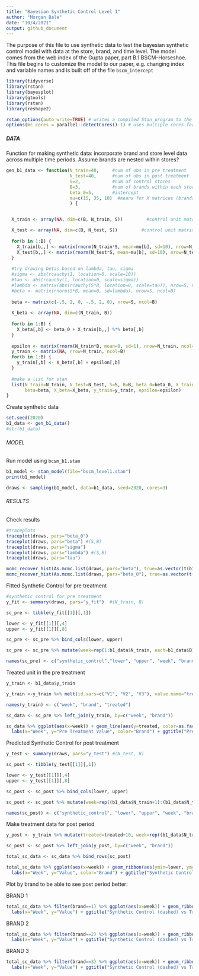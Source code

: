 ```yaml
---
title: "Bayesian Synthetic Control Level 1"
author: "Morgan Bale"
date: "10/4/2021"
output: github_document
---
```


The purpose of this file to use synthetic data to test the bayesian synthetic control model with data at the store, brand, and time level. The model comes from the web index of the Gupta paper, part B.1 BSCM-Horseshoe. This file begins to customize the model to our paper, e.g. changing index and variable names and is built off of the file `bscm_intercept` 

```r
library(tidyverse)
library(rstan)
library(bayesplot)
library(gtools)
library(rstan)
library(reshape2)

rstan_options(auto_write=TRUE) # writes a compiled Stan program to the disk to avoid recompiling
options(mc.cores = parallel::detectCores()-1) # uses multiple cores for stan
```

##### DATA #######

Function for making synthetic data: incorporate brand and store level data across multiple time periods. Assume brands are nested within stores? 
```r
gen_b1_data <- function(N_train=40,     #num of obs in pre treatment
                        N_test=40,      #num of obs in post treatment 
                        S=2,            #num of control stores
                        B=3,            #num of brands within each store
                        beta_0=5,       #intercept
                        mu=c(15, 35, 10)  #means for X matrices (brands?)
                        ) {


  X_train <- array(NA, dim=c(B, N_train, S))         #control unit matrix pre treatment 

  X_test <- array(NA, dim=c(B, N_test, S))         #control unit matrix post treatment 
  
  for(b in 1:B) {
    X_train[b,,] <- matrix(rnorm(N_train*S, mean=mu[b], sd=10), nrow=N_train, ncol=S)     #control unit matrix in pre treatment
    X_test[b,,] <- matrix(rnorm(N_test*S, mean=mu[b], sd=10), nrow=N_test, ncol=S)
  }
  
  #try drawing betas based on lambda, tau, sigma
  #sigma <- abs(rcauchy(1, location=0, scale=10))
  #tau <- abs(rcauchy(1, location=0, scale=sigma)) 
  #lambda <- matrix(abs(rcauchy(S*B, location=0, scale=tau)), nrow=S, ncol=B)
  #beta <- matrix(rnorm(S*B, mean=0, sd=lambda), nrow=S, ncol=B)
  
  beta <- matrix(c(-.5, 2, 0, -.5, 2, 0), nrow=S, ncol=B)
  
  X_beta <- array(NA, dim=c(N_train, B))
  
  for(b in 1:B) {
    X_beta[,b] <- beta_0 + X_train[b,,] %*% beta[,b]
  }
  
  epsilon <- matrix(rnorm(N_train*B, mean=0, sd=1), nrow=N_train, ncol=B) 
  y_train <- matrix(NA, nrow=N_train, ncol=B)
  for(b in 1:B) {
    y_train[,b] <- X_beta[,b] + epsilon[,b]
  }
  
  #make a list for stan
  list(N_train=N_train, N_test=N_test, S=S, B=B, beta_0=beta_0, X_train=X_train, X_test=X_test,
       beta=beta, X_beta=X_beta, y_train=y_train, epsilon=epsilon)
}
```

Create synthetic data
```r
set.seed(2020)
b1_data <- gen_b1_data()
#str(b1_data)
```

###### MODEL ########

Run model using `bcsm_b1.stan`
```r
b1_model <- stan_model(file="bscm_level1.stan")
print(b1_model)
```

```r
draws <- sampling(b1_model, data=b1_data, seed=2020, cores=3)
```

###### RESULTS ######

Check results
```r
#traceplots
traceplot(draws, pars="beta_0")
traceplot(draws, pars="beta") #(S,B)
traceplot(draws, pars="sigma")
traceplot(draws, pars="lambda") #(S,B)
traceplot(draws, pars="tau")
```

```r
mcmc_recover_hist(As.mcmc.list(draws, pars="beta"), true=as.vector(t(b1_data$beta)))
mcmc_recover_hist(As.mcmc.list(draws, pars="beta_0"), true=as.vector(t(b1_data$beta_0)))
```

Fitted Synthetic Control for pre treatment
```r
#synthetic control for pre treatment
y_fit <- summary(draws, pars="y_fit")  #(N_train, B)

sc_pre <- tibble(y_fit[[1]][,1])

lower <- y_fit[[1]][,4]
upper <- y_fit[[1]][,8]

sc_pre <- sc_pre %>% bind_cols(lower, upper)

sc_pre <- sc_pre %>% mutate(week=rep(1:b1_data$N_train, each=b1_data$B), brand=rep(1:b1_data$B, times=b1_data$N_train))

names(sc_pre) <- c("synthetic_control","lower", "upper", "week", "brand")
```

Treated unit in the pre treatment
```r
y_train <- b1_data$y_train

y_train <-y_train %>% melt(id.vars=c("V1", "V2", "V3"), value.name="treated")

names(y_train) <- c("week", "brand", "treated")

sc_data <- sc_pre %>% left_join(y_train, by=c("week", "brand"))

sc_data %>% ggplot(aes(x=week)) + geom_line(aes(y=treated, color=as.factor(brand))) + geom_line(aes(y=synthetic_control, color=as.factor(brand)), linetype="dashed") + scale_color_manual(values=c("navyblue", "darkred", "steelblue")) + 
  labs(x="Week", y="Pre Treatment Value", color="Brand") + ggtitle("Pre Treatment Synthetic Control (dashed) vs Treatment Group (solid)") 
```

Predicted Synthetic Control for post treatment
```r
y_test <- summary(draws, pars="y_test") #(N_test, B)

sc_post <- tibble(y_test[[1]][,1])

lower <- y_test[[1]][,4]
upper <- y_test[[1]][,8]

sc_post <- sc_post %>% bind_cols(lower, upper)

sc_post <- sc_post %>% mutate(week=rep((b1_data$N_train+1):(b1_data$N_train+b1_data$N_test), each=b1_data$B), brand=rep(1:b1_data$B, times=b1_data$N_test))

names(sc_post) <- c("synthetic_control", "lower", "upper", "week", "brand")
```

Make treatment data for post period
```r
y_post <- y_train %>% mutate(treated=treated+10, week=rep((b1_data$N_train+1):(b1_data$N_train+b1_data$N_test), times=b1_data$B))

sc_post <- sc_post %>% left_join(y_post, by=c("week", "brand"))

total_sc_data <- sc_data %>% bind_rows(sc_post)

total_sc_data %>% ggplot(aes(x=week)) + geom_ribbon(aes(ymin=lower, ymax=upper), fill="gray80") + geom_line(aes(y=treated, color=as.factor(brand))) + geom_line(aes(y=synthetic_control,  color=as.factor(brand)), linetype="dashed") +
  labs(x="Week", y="Value", color="Brand") + ggtitle("Synthetic Control (dashed) vs Treatment Group (solid)") + geom_vline(xintercept=b1_data$N_train) + scale_color_manual(values=c("navyblue", "darkred", "steelblue"))
```

Plot by brand to be able to see post period better:

BRAND 1
```r
total_sc_data %>% filter(brand==1) %>% ggplot(aes(x=week)) + geom_ribbon(aes(ymin=lower, ymax=upper), fill="gray80") + geom_line(aes(y=treated), color="navyblue") + geom_line(aes(y=synthetic_control),color="navyblue", linetype="dashed") +
  labs(x="Week", y="Value") + ggtitle("Synthetic Control (dashed) vs Treatment Group (solid): Brand 1") + geom_vline(xintercept=b1_data$N_train)
```
BRAND 2
```r
total_sc_data %>% filter(brand==2) %>% ggplot(aes(x=week)) + geom_ribbon(aes(ymin=lower, ymax=upper), fill="gray80") + geom_line(aes(y=treated), color="darkred") + geom_line(aes(y=synthetic_control),color="darkred", linetype="dashed") +
  labs(x="Week", y="Value") + ggtitle("Synthetic Control (dashed) vs Treatment Group (solid): Brand 2") + geom_vline(xintercept=b1_data$N_train)
```

BRAND 3
```r
total_sc_data %>% filter(brand==3) %>% ggplot(aes(x=week)) + geom_ribbon(aes(ymin=lower, ymax=upper), fill="gray80") + geom_line(aes(y=treated), color="steelblue") + geom_line(aes(y=synthetic_control),color="steelblue", linetype="dashed") +
  labs(x="Week", y="Value") + ggtitle("Synthetic Control (dashed) vs Treatment Group (solid): Brand 3") + geom_vline(xintercept=b1_data$N_train)
```















